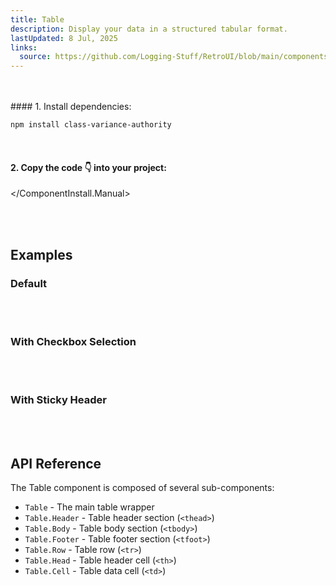 ```yaml
---
title: Table
description: Display your data in a structured tabular format.
lastUpdated: 8 Jul, 2025
links:
  source: https://github.com/Logging-Stuff/RetroUI/blob/main/components/retroui/Table.tsx
---
```


<ComponentShowcase name="table-style-default" />
<br />
<br />

<ComponentInstall>
  <ComponentInstall.Cli npmCommand="npx shadcn@latest add 'https://retroui.dev/r/table.json'" />
  <ComponentInstall.Manual>
#### 1. Install dependencies:

```sh
npm install class-variance-authority
```

<br />

#### 2. Copy the code 👇 into your project:

<ComponentSource name="table" />

  </ComponentInstall.Manual>
</ComponentInstall>

<br />
<br />

## Examples

### Default

<ComponentShowcase name="table-style-default" />
<br />
<br />

### With Checkbox Selection

<ComponentShowcase name="table-with-checkbox" />
<br />
<br />

### With Sticky Header

<ComponentShowcase name="table-with-sticky-header" />
<br />
<br />

## API Reference

The Table component is composed of several sub-components:
<br />

  - `Table` - The main table wrapper
  - `Table.Header` - Table header section (`<thead>`)
  - `Table.Body` - Table body section (`<tbody>`)
  - `Table.Footer` - Table footer section (`<tfoot>`)
  - `Table.Row` - Table row (`<tr>`)
  - `Table.Head` - Table header cell (`<th>`)
  - `Table.Cell` - Table data cell (`<td>`)
